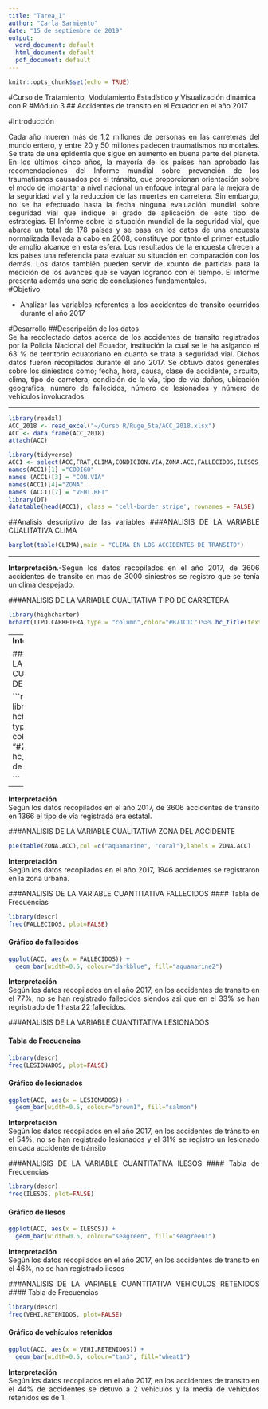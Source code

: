 ```yaml
---
title: "Tarea_1"
author: "Carla Sarmiento"
date: "15 de septiembre de 2019"
output:
  word_document: default
  html_document: default
  pdf_document: default
---
```


```r
knitr::opts_chunk$set(echo = TRUE)
```
#Curso de Tratamiento, Modulamiento Estadístico y Visualización dinámica con R
#Módulo 3
## Accidentes de transito en el Ecuador en el año 2017

#Introducción

<div style="text-align: justify">
Cada año mueren más de 1,2 millones de personas en las carreteras del mundo entero, y
entre 20 y 50 millones padecen traumatismos no mortales. Se trata de una epidemia que
sigue en aumento en buena parte del planeta. En los últimos cinco años, la mayoría de los países
han aprobado las recomendaciones del Informe mundial sobre prevención de los traumatismos
causados por el tránsito, que proporcionan orientación sobre el modo de implantar a nivel nacional
un enfoque integral para la mejora de la seguridad vial y la reducción de las muertes en carretera.
Sin embargo, no se ha efectuado hasta la fecha ninguna evaluación mundial sobre seguridad vial
que indique el grado de aplicación de este tipo de estrategias. El Informe sobre la situación mundial
de la seguridad vial, que abarca un total de 178 países y se basa en los datos de una encuesta
normalizada llevada a cabo en 2008, constituye por tanto el primer estudio de amplio alcance
en esta esfera. Los resultados de la encuesta ofrecen a los países una referencia para evaluar su
situación en comparación con los demás. Los datos también pueden servir de «punto de partida»
para la medición de los avances que se vayan logrando con el tiempo. El informe presenta además
una serie de conclusiones fundamentales.
<div/>
#Objetivo
<div style="text-align: justify">
* Analizar las variables referentes a los accidentes de transito ocurridos durante el año 2017
<div/>

#Desarrollo 
##Descripción de los datos
<div style="text-align: justify">
Se ha recolectado datos acerca de los accidentes de transito registrados por la Policia Nacional del Ecuador, institución la cual se le ha asigando  el 63 % de territorio ecuatoriano en cuanto se trata 
a seguridad vial. Dichos datos fueron recopilados durante el año 2017. Se obtuvo datos generales sobre los siniestros como; fecha, hora, causa, clase de accidente, circuito, clima, tipo de carretera, condición de la vía, tipo de vía daños, ubicación geográfica, número de fallecidos, número de lesionados y número de vehículos involucrados
<div/>

---

```r
library(readxl)
ACC_2018 <- read_excel("~/Curso R/Ruge_5ta/ACC_2018.xlsx")
ACC <- data.frame(ACC_2018)
attach(ACC)
```

```r
library(tidyverse)
ACC1 <- select(ACC,FRAT,CLIMA,CONDICION.VIA,ZONA.ACC,FALLECIDOS,ILESOS,VEHI.RETENIDOS)
names(ACC1)[1] ="CODIGO"
names (ACC1)[3] = "CON.VIA"
names(ACC1)[4]="ZONA"
names (ACC1)[7] = "VEHI.RET"
library(DT)
datatable(head(ACC1), class = 'cell-border stripe', rownames = FALSE)

```

##Analisis descriptivo de las variables
###ANALISIS DE LA VARIABLE CUALITATIVA CLIMA 
```r
barplot(table(CLIMA),main = "CLIMA EN LOS ACCIDENTES DE TRANSITO")

```
---

<div style="text-align: justify">
**Interpretación**.-Según los datos recopilados en el año 2017,  de 3606 accidentes de transito en mas de 3000 siniestros se registro que se tenía un clima despejado.
<div/>

###ANALISIS DE LA VARIABLE CUALITATIVA TIPO DE CARRETERA

```r
library(highcharter)
hchart(TIPO.CARRETERA,type = "column",color="#B71C1C")%>% hc_title(text= "Tipo de carretera")

```
---
**Interpretación**
<div style="text-align: justify">
Según los datos recopilados en el año 2017, de 3606 accidentes de transito en mas de 3246 siniestros se registro que la carretera era de tipo asfaltado.
<div/>

###ANALISIS DE LA VARIABLE CUALITATIVA TIPO DE VÍA

```r
library(highcharter)
hchart(TIPO.VIA, type = "column", color = "#2980b9")%>% hc_title(text= "Tipo de Vía")

```

---
**Interpretación**
<div style="text-align: justify">
Según los datos recopilados en el año 2017, de 3606 accidentes de tránsito en 1366 el tipo de vía registrada era estatal.
<div/>

###ANALISIS DE LA VARIABLE CUALITATIVA ZONA DEL ACCIDENTE

```r
pie(table(ZONA.ACC),col =c("aquamarine", "coral"),labels = ZONA.ACC)
```


**Interpretación**
<div style="text-align: justify">
Según los datos recopilados en el año 2017, 1946 accidentes se registraron en la zona urbana. 
<div/>

###ANALISIS DE LA VARIABLE CUANTITATIVA FALLECIDOS 
#### Tabla de Frecuencias 
```r
library(descr)
freq(FALLECIDOS, plot=FALSE)

```

#### Gráfico de fallecidos
```r
ggplot(ACC, aes(x = FALLECIDOS)) + 
  geom_bar(width=0.5, colour="darkblue", fill="aquamarine2")

```

**Interpretación**
<div style="text-align: justify">
Según los datos recopilados en el año 2017, en los accidentes de transito en el 77%, no se han registrado 
fallecidos siendos asi que en el 33% se han regristrado de 1 hasta 22 fallecidos.
<div/>

###ANALISIS DE LA VARIABLE CUANTITATIVA LESIONADOS 

#### Tabla de Frecuencias 

```r
library(descr)
freq(LESIONADOS, plot=FALSE)
```

#### Gráfico de lesionados
```r
ggplot(ACC, aes(x = LESIONADOS)) + 
  geom_bar(width=0.5, colour="brown1", fill="salmon")

```

**Interpretación**
<div style="text-align: justify">
Según los datos recopilados en el año 2017, en los accidentes de tránsito en el 54%, no se han registrado 
lesionados  y el 31% se registro un lesionado en cada accidente de tránsito
<div/>

###ANALISIS DE LA VARIABLE CUANTITATIVA ILESOS
#### Tabla de Frecuencias 
```r
library(descr)
freq(ILESOS, plot=FALSE)
```

#### Gráfico de Ilesos
```r

ggplot(ACC, aes(x = ILESOS)) + 
  geom_bar(width=0.5, colour="seagreen", fill="seagreen1")

```


**Interpretación**
<div style="text-align: justify">
Según los datos recopilados en el año 2017, en los accidentes de transito en el 46%, no se han registrado 
ilesos
<div/>


###ANALISIS DE LA VARIABLE CUANTITATIVA VEHICULOS RETENIDOS
#### Tabla de Frecuencias 
```r
library(descr)
freq(VEHI.RETENIDOS, plot=FALSE)

```

#### Gráfico de vehículos retenidos
```r
ggplot(ACC, aes(x = VEHI.RETENIDOS)) + 
  geom_bar(width=0.5, colour="tan3", fill="wheat1")

```


**Interpretación**
<div style="text-align: justify">
Según los datos recopilados en el año 2017, en los accidentes de transito en el 44% de accidentes se detuvo a 2 vehiculos y la media de vehículos retenidos es de 1.
<div/>


